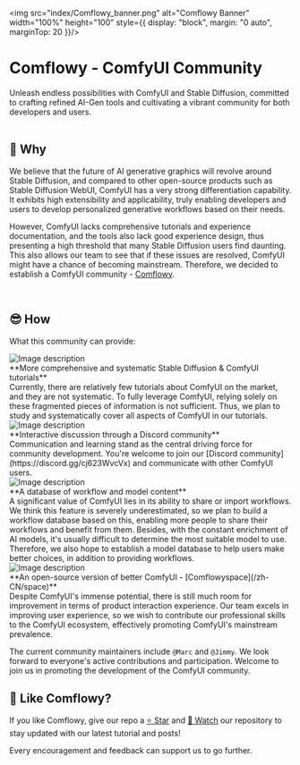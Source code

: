 <img src="index/Comflowy_banner.png" alt="Comflowy Banner" width="100%" height="100" style={{
    display: "block",
    margin: "0 auto",
    marginTop: 20
}}/>

<h1 className="site-heading-title text-pretty">Comflowy - ComfyUI Community</h1>
<div className="one-sentence text-center text-pretty md:w-7/12 sm:w-8/12 max-[640px]:w-11/12" style={{
    margin: "0 auto",
    marginTop: -40,
    opacity: .8,
    lineHeight: 1.4
}}>
    Unleash endless possibilities with ComfyUI and Stable Diffusion, committed to crafting refined AI-Gen tools and cultivating a vibrant community for both developers and users.
</div>

<br/>

## 🤔 Why
We believe that the future of AI generative graphics will revolve around Stable Diffusion, and compared to other open-source products such as Stable Diffusion WebUI, ComfyUI has a very strong differentiation capability. It exhibits high extensibility and applicability, truly enabling developers and users to develop personalized generative workflows based on their needs.

However, ComfyUI lacks comprehensive tutorials and experience documentation, and the tools also lack good experience design, thus presenting a high threshold that many Stable Diffusion users find daunting. This also allows our team to see that if these issues are resolved, ComfyUI might have a chance of becoming mainstream. Therefore, we decided to establish a ComfyUI community - [Comflowy](https://www.comflowy.com/).

<br/>

## 😎 How
What this community can provide:

<div className="mt-4 md:flex sm:flex min-[640px]:flex-row">
  <img src="index/001.png" alt="Image description" className="md:w-1/3 sm:w-1/3 max-[640px]:1/5"/>
  <div className="text-pretty md:ml-4 sm:ml-4 max-[640px]:ml-0 max-[640px]:mt-4">
    **More comprehensive and systematic Stable Diffusion & ComfyUI tutorials**
    <div className="mt-4">
    Currently, there are relatively few tutorials about ComfyUI on the market, and they are not systematic. To fully leverage ComfyUI, relying solely on these fragmented pieces of information is not sufficient. Thus, we plan to study and systematically cover all aspects of ComfyUI in our tutorials.
    </div>
  </div>
</div>

<div className="mt-8 md:flex sm:flex min-[640px]:flex-row">
  <img src="index/002.png" alt="Image description" className="md:w-2/5 sm:w-2/5 max-[640px]:1/5 md:order-last sm:order-last max-[640px]:order-first" />
  <div className="text-pretty md:mr-4 sm:mr-4 max-[640px]:mr-0 max-[640px]:mt-4">
    **Interactive discussion through a Discord community**
    <div className="mt-4">
    Communication and learning stand as the central driving force for community development. You're welcome to join our [Discord community](https://discord.gg/cj623WvcVx) and communicate with other ComfyUI users.
    </div>
  </div>
</div>

<div className="mt-8 md:flex sm:flex min-[640px]:flex-row">
  <img src="index/003.png" alt="Image description" className="md:w-1/3 sm:w-1/3 max-[640px]:1/5"/>
  <div className="text-pretty md:ml-4 sm:ml-4 max-[640px]:ml-0 max-[640px]:mt-4">
    **A database of workflow and model content**
    <div className="mt-4">
    A significant value of ComfyUI lies in its ability to share or import workflows. We think this feature is severely underestimated, so we plan to build a workflow database based on this, enabling more people to share their workflows and benefit from them. Besides, with the constant enrichment of AI models, it's usually difficult to determine the most suitable model to use. Therefore, we also hope to establish a model database to help users make better choices, in addition to providing workflows.
    </div>
  </div>
</div>

<div className="mt-8 md:flex sm:flex min-[640px]:flex-row">
  <img src="index/004.png" alt="Image description" className="md:w-2/5 sm:w-2/5 max-[640px]:1/5 md:order-last sm:order-last max-[640px]:order-first"/>
  <div className="text-pretty md:mr-4 sm:mr-4 max-[640px]:mr-0 max-[640px]:mt-4">
   **An open-source version of better ComfyUI - [Comflowyspace](/zh-CN/space)**
    <div className="mt-4">
    Despite ComfyUI's immense potential, there is still much room for improvement in terms of product interaction experience. Our team excels in improving user experience, so we wish to contribute our professional skills to the ComfyUI ecosystem, effectively promoting ComfyUI's mainstream prevalence.
    </div>
  </div>
</div>

The current community maintainers include `@Marc` and `@Jimmy`. We look forward to everyone's active contributions and participation. Welcome to join us in promoting the development of the ComfyUI community.

## 🥰 Like Comflowy?
If you like Comflowy, give our repo a [⭐ Star](https://github.com/6174/comflowy) and [👀 Watch](https://github.com/6174/comflowy/subscription) our repository to stay updated with our latest tutorial and posts!

Every encouragement and feedback can support us to go further.

